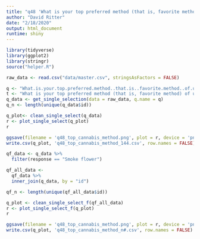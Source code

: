 ```yaml
---
title: "q48 'What is your top preferred method (that is, favorite method) of using cannabis? (Please select one)'"
author: "David Ritter"
date: "2/18/2020"
output: html_document
runtime: shiny
---
```


```r
library(tidyverse)
library(ggplot2)
library(stringr)
source("helper.R")
```

```r
raw_data <- read.csv("data/master.csv", stringsAsFactors = FALSE)
```

```r
q <- "What.is.your.top.preferred.method..that.is..favorite.method..of.using.cannabis...Please.select.one."
t <- "What is your top preferred method (that is, favorite method) of using cannabis? (Please select one)"
q_data <- get_single_selection(data = raw_data, q.name = q)
q_n <- length(unique(q_data$id))
```

```r
q_plot<- clean_single_select(q_data)
r <- plot_single_select(q_plot)
r
```

```r
ggsave(filename = 'q48_top_cannabis_method.png', plot = r, device = 'png')
write.csv(q_plot, 'q48_top_cannabis_method_144.csv', row.names = FALSE)
```

```r
qf_data <- q_data %>%
  filter(response == "Smoke flower")
```

```r
qf_all_data <- 
  qf_data %>%
  inner_join(q_data, by = "id")

qf_n <- length(unique(qf_all_data$id))
```

```r
q_plot <- clean_single_select_f(qf_all_data)
r <- plot_single_select_f(q_plot)
r
```

```r
ggsave(filename = 'q48_top_cannabis_method.png', plot = r, device = 'png')
write.csv(q_plot, 'q48_top_cannabis_method_n#.csv', row.names = FALSE)
```
